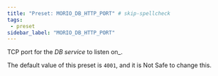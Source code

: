 ```yaml
---
title: "Preset: MORIO_DB_HTTP_PORT" # skip-spellcheck
tags:
 - preset
sidebar_label: "MORIO_DB_HTTP_PORT"
---
```


TCP port for the _DB service_ to listen on_.

<Note>

The default value of this preset is `4001`, and it is <Label style="danger">Not Safe</Label> to change this.

</Note>
